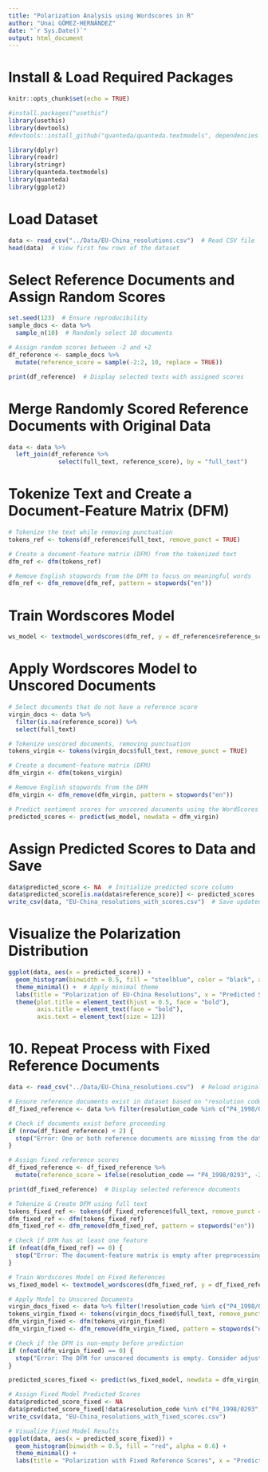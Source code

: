 ```yaml
---
title: "Polarization Analysis using Wordscores in R"
author: "Unai GÓMEZ-HERNÁNDEZ"
date: "`r Sys.Date()`"
output: html_document
---
```


# Install & Load Required Packages

```r
knitr::opts_chunk$set(echo = TRUE)
```

```r
#install.packages("usethis")
library(usethis)
library(devtools)
#devtools::install_github("quanteda/quanteda.textmodels", dependencies = TRUE)
```

```r
library(dplyr)
library(readr)
library(stringr)
library(quanteda.textmodels)
library(quanteda)
library(ggplot2)
```

# Load Dataset

```r
data <- read_csv("../Data/EU-China_resolutions.csv")  # Read CSV file
head(data)  # View first few rows of the dataset
```

# Select Reference Documents and Assign Random Scores

```r
set.seed(123)  # Ensure reproducibility
sample_docs <- data %>%
  sample_n(10)  # Randomly select 10 documents

# Assign random scores between -2 and +2
df_reference <- sample_docs %>%
  mutate(reference_score = sample(-2:2, 10, replace = TRUE))

print(df_reference)  # Display selected texts with assigned scores
```

# Merge Randomly Scored Reference Documents with Original Data

```r
data <- data %>%
  left_join(df_reference %>%
              select(full_text, reference_score), by = "full_text")
```

# Tokenize Text and Create a Document-Feature Matrix (DFM)

```r
# Tokenize the text while removing punctuation
tokens_ref <- tokens(df_reference$full_text, remove_punct = TRUE)

# Create a document-feature matrix (DFM) from the tokenized text
dfm_ref <- dfm(tokens_ref)

# Remove English stopwords from the DFM to focus on meaningful words
dfm_ref <- dfm_remove(dfm_ref, pattern = stopwords("en"))

```

# Train Wordscores Model

```r
ws_model <- textmodel_wordscores(dfm_ref, y = df_reference$reference_score)
```

# Apply Wordscores Model to Unscored Documents

```r
# Select documents that do not have a reference score
virgin_docs <- data %>%
  filter(is.na(reference_score)) %>%
  select(full_text)  

# Tokenize unscored documents, removing punctuation
tokens_virgin <- tokens(virgin_docs$full_text, remove_punct = TRUE)

# Create a document-feature matrix (DFM)
dfm_virgin <- dfm(tokens_virgin)

# Remove English stopwords from the DFM
dfm_virgin <- dfm_remove(dfm_virgin, pattern = stopwords("en"))  

# Predict sentiment scores for unscored documents using the WordScores model
predicted_scores <- predict(ws_model, newdata = dfm_virgin)  
```

# Assign Predicted Scores to Data and Save

```r
data$predicted_score <- NA  # Initialize predicted score column
data$predicted_score[is.na(data$reference_score)] <- predicted_scores  # Assign predictions
write_csv(data, "EU-China_resolutions_with_scores.csv")  # Save updated dataset
```

# Visualize the Polarization Distribution

```r
ggplot(data, aes(x = predicted_score)) +
  geom_histogram(binwidth = 0.5, fill = "steelblue", color = "black", alpha = 0.7) +  # Improve aesthetics
  theme_minimal() +  # Apply minimal theme
  labs(title = "Polarization of EU-China Resolutions", x = "Predicted Score", y = "Frequency") +
  theme(plot.title = element_text(hjust = 0.5, face = "bold"),
        axis.title = element_text(face = "bold"),
        axis.text = element_text(size = 12))
```

# 10. Repeat Process with Fixed Reference Documents

```r
data <- read_csv("../Data/EU-China_resolutions.csv")  # Reload original dataset

# Ensure reference documents exist in dataset based on "resolution code"
df_fixed_reference <- data %>% filter(resolution_code %in% c("P4_1998/0293", "P6_2009/0053"))

# Check if documents exist before proceeding
if (nrow(df_fixed_reference) < 2) {
  stop("Error: One or both reference documents are missing from the dataset.")
}

# Assign fixed reference scores
df_fixed_reference <- df_fixed_reference %>%
  mutate(reference_score = ifelse(resolution_code == "P4_1998/0293", -2, 2))

print(df_fixed_reference)  # Display selected reference documents

# Tokenize & Create DFM using full text
tokens_fixed_ref <- tokens(df_fixed_reference$full_text, remove_punct = TRUE)
dfm_fixed_ref <- dfm(tokens_fixed_ref)
dfm_fixed_ref <- dfm_remove(dfm_fixed_ref, pattern = stopwords("en"))

# Check if DFM has at least one feature
if (nfeat(dfm_fixed_ref) == 0) {
  stop("Error: The document-feature matrix is empty after preprocessing. Consider reducing stopword removal.")
}

# Train Wordscores Model on Fixed References
ws_fixed_model <- textmodel_wordscores(dfm_fixed_ref, y = df_fixed_reference$reference_score)

# Apply Model to Unscored Documents
virgin_docs_fixed <- data %>% filter(!resolution_code %in% c("P4_1998/0293", "P6_2009/0053")) %>% select(full_text)
tokens_virgin_fixed <- tokens(virgin_docs_fixed$full_text, remove_punct = TRUE)
dfm_virgin_fixed <- dfm(tokens_virgin_fixed)
dfm_virgin_fixed <- dfm_remove(dfm_virgin_fixed, pattern = stopwords("en"))

# Check if the DFM is non-empty before prediction
if (nfeat(dfm_virgin_fixed) == 0) {
  stop("Error: The DFM for unscored documents is empty. Consider adjusting preprocessing steps.")
}

predicted_scores_fixed <- predict(ws_fixed_model, newdata = dfm_virgin_fixed)

# Assign Fixed Model Predicted Scores
data$predicted_score_fixed <- NA
data$predicted_score_fixed[!data$resolution_code %in% c("P4_1998/0293", "P6_2009/0053")] <- predicted_scores_fixed
write_csv(data, "EU-China_resolutions_with_fixed_scores.csv")

# Visualize Fixed Model Results
ggplot(data, aes(x = predicted_score_fixed)) +
  geom_histogram(binwidth = 0.5, fill = "red", alpha = 0.6) +
  theme_minimal() +
  labs(title = "Polarization with Fixed Reference Scores", x = "Predicted Score", y = "Count")
```
